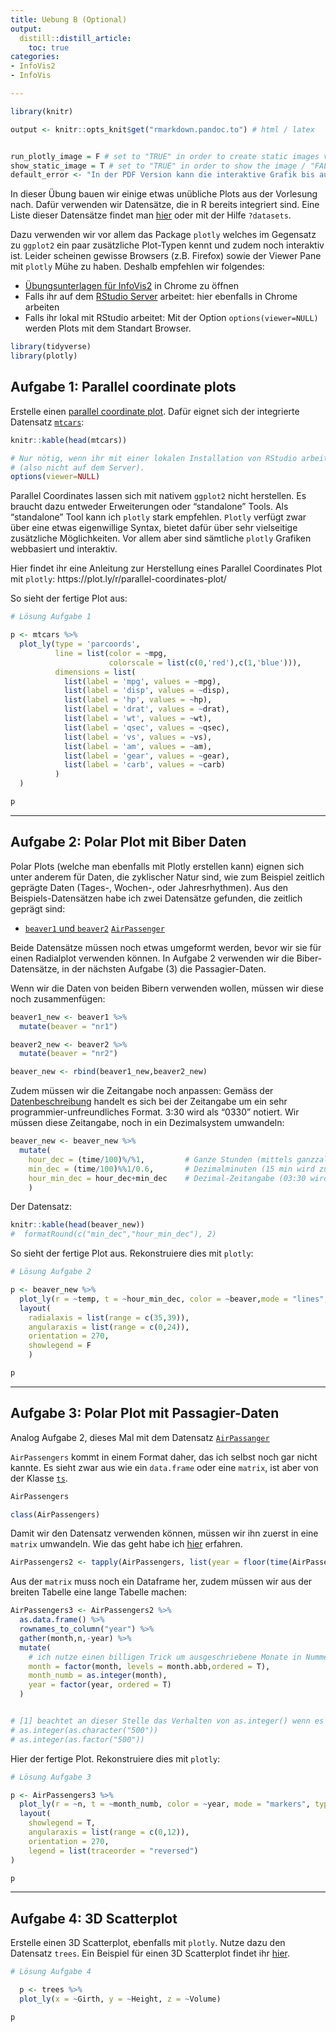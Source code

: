 ```yaml
---
title: Uebung B (Optional)
output: 
  distill::distill_article:
    toc: true
categories:
- InfoVis2
- InfoVis

---
```



```r
library(knitr)

output <- knitr::opts_knit$get("rmarkdown.pandoc.to") # html / latex


run_plotly_image = F # set to "TRUE" in order to create static images via plotly_api (max 100/day)
show_static_image = T # set to "TRUE" in order to show the image / "FALSE" to show error message
default_error <- "In der PDF Version kann die interaktive Grafik bis auf weiteres nicht dargestellt werden."

```


In dieser Übung bauen wir einige etwas unübliche Plots aus der Vorlesung nach. Dafür verwenden wir Datensätze, die in R bereits integriert sind. Eine Liste dieser Datensätze findet man [hier](https://stat.ethz.ch/R-manual/R-devel/library/datasets/html/00Index.html) oder mit der Hilfe `?datasets`.


Dazu verwenden wir vor allem das Package `plotly` welches im Gegensatz zu `ggplot2` ein paar zusätzliche Plot-Typen kennt und zudem noch interaktiv ist.  Leider scheinen gewisse Browsers (z.B. Firefox) sowie der Viewer Pane mit `plotly` Mühe zu haben. Deshalb empfehlen wir folgendes:

- [Übungsunterlagen für InfoVis2](http://oyster.zhaw.ch:3939/ResearchMethodsUebungen/) in Chrome zu öffnen
- Falls ihr auf dem [RStudio Server](http://oyster.zhaw.ch:8787) arbeitet: hier ebenfalls in Chrome arbeiten
- Falls ihr lokal mit RStudio arbeitet: Mit der Option `options(viewer=NULL)` werden Plots mit dem Standart Browser. 



```r

library(tidyverse)
library(plotly)


```



## Aufgabe 1: Parallel coordinate plots

Erstelle einen [parallel coordinate plot](https://en.wikipedia.org/wiki/Parallel_coordinates). Dafür eignet sich der integrierte Datensatz [`mtcars`](https://stat.ethz.ch/R-manual/R-devel/library/datasets/html/mtcars.html):

```r

knitr::kable(head(mtcars))

```

```r

# Nur nötig, wenn ihr mit einer lokalen Installation von RStudio arbeitet
# (also nicht auf dem Server).
options(viewer=NULL)

```


Parallel Coordinates lassen sich mit nativem `ggplot2` nicht herstellen. Es braucht dazu entweder Erweiterungen oder "standalone" Tools. Als "standalone" Tool kann ich `plotly` stark empfehlen. `Plotly` verfügt zwar über eine etwas eigenwillige Syntax, bietet dafür über sehr vielseitige zusätzliche Möglichkeiten. Vor allem aber sind sämtliche `plotly` Grafiken webbasiert und interaktiv. 

Hier findet ihr eine Anleitung zur Herstellung eines Parallel Coordinates Plot mit `plotly`: https://plot.ly/r/parallel-coordinates-plot/

So sieht der fertige Plot aus:

```r
# Lösung Aufgabe 1

p <- mtcars %>%
  plot_ly(type = 'parcoords',
          line = list(color = ~mpg,
                      colorscale = list(c(0,'red'),c(1,'blue'))),
          dimensions = list(
            list(label = 'mpg', values = ~mpg),
            list(label = 'disp', values = ~disp),
            list(label = 'hp', values = ~hp),
            list(label = 'drat', values = ~drat),
            list(label = 'wt', values = ~wt),
            list(label = 'qsec', values = ~qsec),
            list(label = 'vs', values = ~vs),
            list(label = 'am', values = ~am),
            list(label = 'gear', values = ~gear),
            list(label = 'carb', values = ~carb)
          )
  )

p
```

---

## Aufgabe 2: Polar Plot mit Biber Daten

Polar Plots (welche man ebenfalls mit Plotly erstellen kann) eignen sich unter anderem für Daten, die zyklischer Natur sind, wie zum Beispiel zeitlich geprägte Daten (Tages-, Wochen-, oder Jahresrhythmen). Aus den Beispiels-Datensätzen  habe ich zwei Datensätze gefunden, die zeitlich geprägt sind:

- [`beaver1` und `beaver2`](https://stat.ethz.ch/R-manual/R-devel/library/datasets/html/beavers.html)
[`AirPassenger`](https://stat.ethz.ch/R-manual/R-devel/library/datasets/html/AirPassengers.html)

Beide Datensätze müssen noch etwas umgeformt werden, bevor wir sie für einen Radialplot verwenden können. In Aufgabe 2 verwenden wir die Biber-Datensätze, in der nächsten Aufgabe (3) die Passagier-Daten.

Wenn wir die Daten von beiden Bibern verwenden wollen, müssen wir diese noch zusammenfügen:


```r


beaver1_new <- beaver1 %>%
  mutate(beaver = "nr1")

beaver2_new <- beaver2 %>%
  mutate(beaver = "nr2")

beaver_new <- rbind(beaver1_new,beaver2_new)

```

Zudem müssen wir die Zeitangabe noch anpassen: Gemäss der [Datenbeschreibung](https://stat.ethz.ch/R-manual/R-devel/library/datasets/html/beavers.html) handelt es sich bei der Zeitangabe um ein sehr programmier-unfreundliches Format. 3:30 wird als "0330" notiert. Wir müssen diese Zeitangabe, noch in ein Dezimalsystem umwandeln:


```r
beaver_new <- beaver_new %>%
  mutate(
    hour_dec = (time/100)%/%1,         # Ganze Stunden (mittels ganzzaliger Division)
    min_dec = (time/100)%%1/0.6,       # Dezimalminuten (15 min wird zu 0.25, via Modulo)
    hour_min_dec = hour_dec+min_dec    # Dezimal-Zeitangabe (03:30 wird zu 3.5)
    ) 
```



Der Datensatz: 

```r
knitr::kable(head(beaver_new))
#  formatRound(c("min_dec","hour_min_dec"), 2)
```

So sieht der fertige Plot aus. Rekonstruiere dies mit `plotly`:

```r

# Lösung Aufgabe 2

p <- beaver_new %>%
  plot_ly(r = ~temp, t = ~hour_min_dec, color = ~beaver,mode = "lines", type = "scatter") %>%
  layout(
    radialaxis = list(range = c(35,39)),
    angularaxis = list(range = c(0,24)),
    orientation = 270,
    showlegend = F
    )

p
```


---

## Aufgabe 3: Polar Plot mit Passagier-Daten


Analog Aufgabe 2, dieses Mal mit dem Datensatz [`AirPassanger`](https://stat.ethz.ch/R-manual/R-devel/library/datasets/html/AirPassengers.html)

`AirPassengers` kommt in einem Format daher, das ich selbst noch gar nicht kannte. Es sieht zwar aus wie ein `data.frame` oder eine `matrix`, ist aber von der Klasse [`ts`](https://stat.ethz.ch/R-manual/R-devel/library/stats/html/ts.html).

```r
AirPassengers

class(AirPassengers)
```


Damit wir den Datensatz verwenden können, müssen wir ihn zuerst in eine `matrix` umwandeln. Wie das geht habe ich [hier](https://stackoverflow.com/a/5332664/4139249) erfahren.

```r
AirPassengers2 <- tapply(AirPassengers, list(year = floor(time(AirPassengers)), month = month.abb[cycle(AirPassengers)]), c)
```

Aus der `matrix` muss noch ein Dataframe her, zudem müssen wir aus der breiten Tabelle eine lange Tabelle machen:

```r


AirPassengers3 <- AirPassengers2 %>%
  as.data.frame() %>%
  rownames_to_column("year") %>%
  gather(month,n,-year) %>%
  mutate(
    # ich nutze einen billigen Trick um ausgeschriebene Monate in Nummern umzuwandeln [1]
    month = factor(month, levels = month.abb,ordered = T),
    month_numb = as.integer(month),
    year = factor(year, ordered = T)
  )


# [1] beachtet an dieser Stelle das Verhalten von as.integer() wenn es sich um factors() handelt. Hier wird das Verhalten genutzt, andersweitig kann es einem zum Verhngnis werden. Das Verhalten wir auch hier verdeutlicht:
# as.integer(as.character("500"))
# as.integer(as.factor("500"))

```


Hier der fertige Plot. Rekonstruiere dies mit `plotly`:

```r

# Lösung Aufgabe 3

p <- AirPassengers3 %>%
  plot_ly(r = ~n, t = ~month_numb, color = ~year, mode = "markers", type = "scatter") %>%
  layout(
    showlegend = T,
    angularaxis = list(range = c(0,12)),
    orientation = 270,
    legend = list(traceorder = "reversed")
) 

```



```r


p
```

---

## Aufgabe 4: 3D Scatterplot

Erstelle einen 3D Scatterplot, ebenfalls mit `plotly`. Nutze dazu den Datensatz `trees`. Ein Beispiel für einen 3D Scatterplot findet ihr [hier](https://plot.ly/r/3d-scatter-plots/).


```r

# Lösung Aufgabe 4

  p <- trees %>%
  plot_ly(x = ~Girth, y = ~Height, z = ~Volume)
```



```r
p

```

